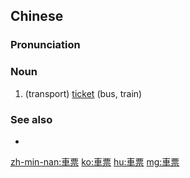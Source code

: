 {{also|车票}}
==Chinese==
{{zh-forms|s=车票}}

===Pronunciation===
{{zh-pron
|m=chēpiào
|c=ce1 piu3
|mn=chhia-phiò
|w=1tsho phiau
|cat=n
}}

===Noun===
{{zh-noun}}

# (transport) [[ticket]] (bus, train)

===See also===
* {{zh-l|機票}}

[[zh-min-nan:車票]]
[[ko:車票]]
[[hu:車票]]
[[mg:車票]]